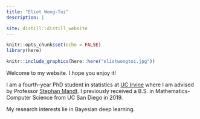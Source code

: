 ```yaml
---
title: "Eliot Wong-Toi"
description: |

site: distill::distill_website
---
```


```r
knitr::opts_chunk$set(echo = FALSE)
library(here)

```

```r
knitr::include_graphics(here::here("eliotwongtoi.jpg"))
```



Welcome to my website. I hope you enjoy it!

I am a fourth-year PhD student in statistics at [UC Irvine](https://www.stat.uci.edu/) 
where I am advised by Professor [Stephan Mandt](http://www.stephanmandt.com/). I 
previously received a B.S. in Mathematics-Computer Science from UC San Diego in 
2019.

My research interests lie in Bayesian deep learning.

[<i class="fas fa-envelope-square"></i>](mailto:ewongtoi@uci.edu)
[<i class="fab fa-github"></i></a>](https://github.com/ewongtoi)
[<i class="fab fa-linkedin"></i></a>](https://www.linkedin.com/in/eliot-wong-toi/)
